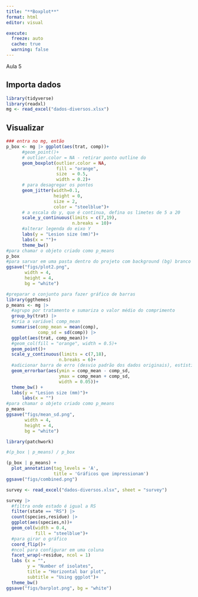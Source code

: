 ```yaml
---
title: "**Boxplot**"
format: html
editor: visual

execute: 
  freeze: auto
  cache: true
  warning: false
---
```


Aula 5

## Importa dados

```r
library(tidyverse)
library(readxl)
mg <- read_excel("dados-diversos.xlsx")
```

## Visualizar

```r
### entra no mg, então 
p_box <- mg |> ggplot(aes(trat, comp))+
      #geom_point()+
      # outlier.color = NA - retirar ponto outline do 
      geom_boxplot(outlier.color = NA,
                   fill = "orange",
                   size  = 0.5,
                   width = 0.2)+
      # para desagregar os pontos
      geom_jitter(width=0.1,
                  height = 0,
                  size = 2,
                  color = "steelblue")+
      # a escala do y, que é continua, defina os limetes de 5 a 20
      scale_y_continuous(limits = c(7,19),
                         n.breaks = 10)+
      #alterar legenda do eixo Y
      labs(y = "Lesion size (mm)")+
      labs(x = "")+
      theme_bw()
#para chamar o objeto criado como p_means
p_box
#para sarvar em uma pasta dentro do projeto com background (bg) branco
ggsave("figs/plot2.png",
       width = 4,
       height = 4,
       bg = "white")
```

```r
#preparar o conjunto para fazer gráfico de barras
library(ggthemes)
p_means <- mg |>
  #agrupo por tratamento e sumariza o valor médio do comprimento
  group_by(trat) |>
  #cria a variável comp_mean
  summarise(comp_mean = mean(comp),
            comp_sd = sd(comp)) |>
  ggplot(aes(trat, comp_mean))+
  #geom_col(fill = "orange", width = 0.5)+
  geom_point()+
  scale_y_continuous(limits = c(7,18),
                    n.breaks = 6)+
  #adicionar barra de erro (desvio padrão dos dados originais), estística descritiva
  geom_errorbar(aes(ymin = comp_mean - comp_sd,
                    ymax = comp_mean + comp_sd,
                    width = 0.05))+
  theme_bw() +
  labs(y = "Lesion size (mm)")+
      labs(x = "")
#para chamar o objeto criado como p_means
p_means
ggsave("figs/mean_sd.png", 
       width = 4,
       height = 4,
       bg = "white")
```

```r
library(patchwork)

#(p_box | p_means) / p_box

(p_box | p_means) + 
  plot_annotation(tag_levels = 'A',
                  title = 'Gráficos que impressionam')
ggsave("figs/combined.png")

```

```r
survey <- read_excel("dados-diversos.xlsx", sheet = "survey")

survey |>
  #filtra onde estado é igual a RS
  filter(state == "RS") |>
  count(species,residue) |>
  ggplot(aes(species,n))+
  geom_col(width = 0.4,
           fill = "steelblue")+
  #para girar o gráfico
  coord_flip()+
  #ncol para configurar em uma coluna
  facet_wrap(~residue, ncol = 1)
  labs (x = "",
        y = "Number of isolates",
        title = "Horizontal bar plot",
        subtitle = "Using ggplot")+
  theme_bw()
ggsave("figs/barplot.png", bg = "white")
```
